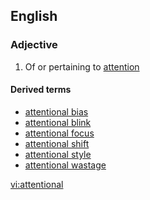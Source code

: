 ==English==

===Adjective===
{{en-adj}}

# Of or pertaining to [[attention]]

====Derived terms====
*[[attentional bias]]
*[[attentional blink]]
*[[attentional focus]]
*[[attentional shift]]
*[[attentional style]]
*[[attentional wastage]]

[[vi:attentional]]